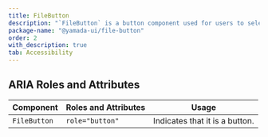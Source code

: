 ```yaml
---
title: FileButton
description: "`FileButton` is a button component used for users to select files."
package-name: "@yamada-ui/file-button"
order: 2
with_description: true
tab: Accessibility
---
```


## ARIA Roles and Attributes

| Component    | Roles and Attributes | Usage                          |
| ------------ | -------------------- | ------------------------------ |
| `FileButton` | `role="button"`      | Indicates that it is a button. |
